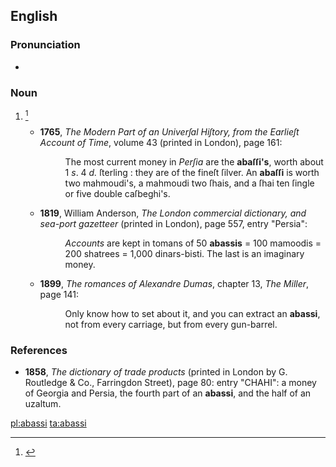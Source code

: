 ==English==

===Pronunciation===
* {{a|GenAm}} {{IPA|/əˈbɑ.si/}}

===Noun===
{{en-noun}}

# {{obsolete}} {{alternative spelling of|abbasi}}<ref>{{reference-book | last =| first = | authorlink =  | coauthors =  | editor =Gove, Philip Babcock    | others =  | title = Webster's Third International Dictionary of the English Language Unabridged | origdate =  | origyear = 1909 | origmonth =  | url =  | format =  | accessdate =  | accessyear =  | accessmonth =  | edition =  | date =  | year =1976  | month =  | publisher =G. & C. Merriam Co.  | location = Springfield, MA | language =  | id =  | doi = | isbn =0-87779-101-5 | lccn = | ol = | pages =  | chapter =  | chapterurl =  | quote =}}</ref>
#* '''1765''', ''The Modern Part of an Univerſal Hiſtory, from the Earlieſt Account of Time'', volume 43 (printed in London), page 161: 
#*: The most current money in ''Perſia'' are the '''abaſſi's''', worth about 1 ''s''. 4 ''d.'' ſterling : they are of the fineſt ſilver. An '''abaſſi''' is worth two mahmoudi's, a mahmoudi two ſhais, and a ſhai ten ſingle or five double caſbeghi's.
#* '''1819''', William Anderson, ''The London commercial dictionary, and sea-port gazetteer'' (printed in London), page 557, entry "Persia": 
#*: ''Accounts'' are kept in tomans of 50 '''abassis''' = 100 mamoodis = 200 shatrees = 1,000 dinars-bisti. The last is an imaginary money.
#* '''1899''', ''The romances of Alexandre Dumas'', chapter 13, ''The Miller'', page 141: 
#*: Only know how to set about it, and you can extract an '''abassi''', not from every carriage, but from every gun-barrel.

===References===
* '''1858''', ''The dictionary of trade products'' (printed in London by G. Routledge & Co., Farringdon Street), page 80: entry "CHAHI": a money of Georgia and Persia, the fourth part of an '''abassi''', and the half of an uzaltum.
<references/>

[[pl:abassi]]
[[ta:abassi]]